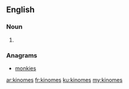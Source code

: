 ==English==

===Noun===
{{head|en|noun plural form}}

# {{plural of|kinome|lang=en}}

===Anagrams===
* [[monkies#English|monkies]]

[[ar:kinomes]]
[[fr:kinomes]]
[[ku:kinomes]]
[[my:kinomes]]